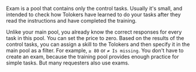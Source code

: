 <Cut title="What's the difference between the exam pool that I pay for and the main pool?">

Exam is a pool that contains only the control tasks. Usually it's small, and intended to check how Tolokers have learned to do your tasks after they read the instructions and have completed the training.

Unlike your main pool, you already know the correct responses for every task in this pool. You can set the price to zero. Based on the results of the control tasks, you can assign a skill to the Tolokers and then specify it in the main pool as a filter. For example, `≥ 80` or `≠ Is missing`. You don't have to create an exam, because the training pool provides enough practice for simple tasks. But many requesters also use exams.

</Cut>